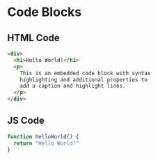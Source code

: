 
# Code Blocks

## HTML Code

```html caption="HTML Code" highlightLines="4-6"
<div>
  <h1>Hello World!</h1>
  <p>
    This is an embedded code block with syntax
    highlighting and additional properties to
    add a caption and highlight lines.
  </p>
</div>
```

## JS Code

```js caption="JS Code" highlightLines="2"
function helloWorld() {
  return "Hello World!"
}
```
